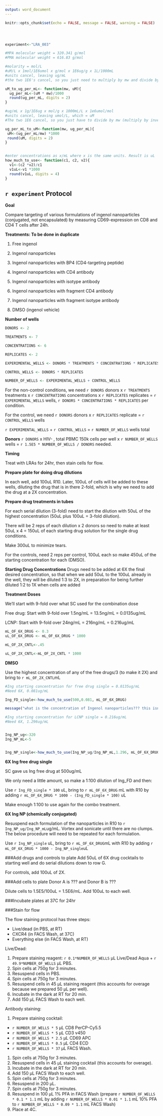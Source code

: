 ```yaml
---
output: word_document
---
```



```r
knitr::opts_chunk$set(echo = FALSE, message = FALSE, warning = FALSE)




experiment<-"LRA_003"

#MPA molecular weight = 320.341 g/mol
#PMA molecular weight = 616.83 g/mol

#molarity = mol/L
#uM/L x 1mol/1E6umol x g/mol x 1E6ug/g x 1L/1000mL
#units cancel, leaving ug/mL
#the two 1E6's cancel, so you just need to multiply by mw and divide by 1000

uM_to_ug_per_mL<- function(mw, uM){
  ug_per_mL<-(uM * mw)/1000
  round(ug_per_mL, digits = 2)
}

#ug/mL x 1g/1E6ug x mol/g x 1000mL/L x 1e6umol/mol
#units cancel, leaving umol/L, which = uM
#The two 1E6 cancel, so you just have to divide by mw (multiply by inverse) and multiply by 1000.

ug_per_mL_to_uM<-function(mw, ug_per_mL){
 uM<-(ug_per_mL/mw) *1000
 round(uM, digits = 2)
}
 

#enter concentrations as x/mL where x is the same units. Result is uL
how_much_to_use<- function(c1, c2, v2){
  v1<-(c2 *v2)/c1
  v1uL<-v1 *1000
  round(v1uL, digits = 4)
}

```

## `r experiment` Protocol

**Goal**

Compare targeting of various formulations of ingenol nanoparticles (conjugated, not encapsulated) by measuring CD69-expression on CD8 and CD4 T cells after 24h.

**Treatments: To be done in duplicate**

1. Free ingenol

2. Ingenol nanoparticles

3. Ingenol nanoparticles with BP4 (CD4-targeting peptide)

4. Ingenol nanoparticles with CD4 antibody

5. Ingenol nanoparticles with isotype antibody

6. Ingenol nanoparticles with fragment CD4 antibody

7. Ingenol nanoparticles with fragment isotype antibody

8. DMSO (ingenol vehicle)
  
**Number of wells**

```r
DONORS <- 2

TREATMENTS <- 7

CONCENTRATIONS <- 6

REPLICATES <- 2

EXPERIMENTAL_WELLS <- DONORS * TREATMENTS * CONCENTRATIONS * REPLICATES

CONTROL_WELLS <- DONORS * REPLICATES

NUMBER_OF_WELLS <- EXPERIMENTAL_WELLS + CONTROL_WELLS
```

For the non-control conditions, we need `r DONORS` donors x `r TREATMENTS` treatments x `r CONCENTRATIONS` concentrations x `r REPLICATES` replicates = `r EXPERIMENTAL_WELLS` wells, `r DONORS * CONCENTRATIONS * REPLICATES`  per condition. 

For the control, we need `r DONORS` donors x `r REPLICATES` replicate = `r CONTROL_WELLS` wells

`r EXPERIMENTAL_WELLS` + `r CONTROL_WELLS` = `r NUMBER_OF_WELLS` wells total

**Donors**
`r DONORS` x HIV- , total PBMC 
150k cells per well x `r NUMBER_OF_WELLS` wells = `r 1.5E5 * NUMBER_OF_WELLS / DONORS` needed.

**Timing**

Treat with LRAs for 24hr, then stain cells for flow.

**Prepare plate for doing drug dilutions**

In each well, add 100uL R10. Later, 100uL of cells will be added to these wells, diluting the drug that is in there 2-fold, which is why we need to add the drug at a 2X concentration.


**Prepare drug treatments in tubes**

For each serial dilution (3-fold) need to start the dilution with 50uL of the highest concentration (50uL plus 100uL = 3-fold dilution). 

There will be 2 reps of each dilution x 2 donors so need to make at least 50uL x 4 = 150uL of each starting drug solution for the single drug conditions. 

Make 300uL to minimize tears.

For the controls, need 2 reps per control, 100uL each so make 450uL of the starting concentration for each (DMSO).

**Starting Drug Concentrations**
Drugs need to be added at 6X the final desired concentration, so that when we add 50uL to the 100uL already in the well, they will be diluted 1:3 to 2X, in preparation for being further diluted 1:2 to 1X when cells are added

**Treatment Doses**

We'll start with 9-fold over what SC used for the combination dose

  Free drug: Start with 9-fold over 1.5ng/mL = 13.5ng/mL = 0.0135ug/mL
  
  LCNP: Start with 9-fold over 24ng/mL = 216ng/mL = 0.216ug/mL
  
```r

mL_OF_6X_DRUG <- 0.3
uL_OF_6X_DRUG <- mL_OF_6X_DRUG * 1000

mL_OF_2X_CNTL<-.45

uL_OF_2X_CNTL<-mL_OF_2X_CNTL * 1000

```

**DMSO**

Use the highest concentration of any of the free drugs/3 (to make it 2X) and bring to `r mL_OF_2X_CNTL`mL


```r
#Ing starting concentration for free drug single = 0.0135ug/mL
#Need 6X, 0.081ug/mL

Ing_FD_single<-how_much_to_use(500,0.081, mL_OF_6X_DRUG)

message("what is the concentration of Ingenol nanoparticles??? this isn't right!!!!!")

#Ing starting concentration for LCNP single = 0.216ug/mL
#Need 6X, 1.296ug/mL


Ing_NP_ug<-320
Ing_NP_mL<-5


Ing_NP_single<-how_much_to_use(Ing_NP_ug/Ing_NP_mL,1.296, mL_OF_6X_DRUG)

```

**6X Ing free drug single**

SC gave us Ing free drug at 500ug/mL

We only need a little amount, so make a 1:100 dilution of Ing_FD and then:

Use `r Ing_FD_single * 100` uL, bring to `r mL_OF_6X_DRUG` mL with R10 by adding `r mL_OF_6X_DRUG * 1000 - (Ing_FD_single * 100)` uL

Make enough 1:100 to use again for the combo treatment.


**6X Ing NP (chemically conjugated)**

Resuspend each formulation of the nanoparticles in R10 to `r Ing_NP_ug/Ing_NP_mL`ug/mL. Vortex and sonicate until there are no clumps. The below procedure will need to be repeated for each formulation.

Use `r Ing_NP_single` uL, bring to `r mL_OF_6X_DRUG`mL with R10 by adding `r mL_OF_6X_DRUG * 1000 - Ing_NP_single`uL

###Add drugs and controls to plate
Add 50uL of 6X drug cocktails to starting well and do serial dilutions down to row G.

For controls, add 100uL of 2X.

###Add cells to plate
Donor A is ??? and Donor B is ???

Dilute cells to 1.5E5/100uL = 1.5E6/mL. Add 100uL to each well.

###Incubate plates at 37C for 24hr

###Stain for flow

The flow staining protocol has three steps: 

* Live/dead (in PBS, at RT)
* CXCR4 (in FACS Wash, at 37C)
* Everything else (in FACS Wash, at RT)

Live/Dead: 

1. Prepare staining reagent: `r 0.1*NUMBER_OF_WELLS` µL Live/Dead Aqua + `r 49.9*NUMBER_OF_WELLS` µL PBS.
1. Spin cells at 750g for 3 minutes.
1. Resuspend cells in PBS.
1. Spin cells at 750g for 3 minutes. 
1. Resuspend cells in 45 µL staining reagent (this accounts for overage because we prepared 50 µL per well).
1. Incubate in the dark at RT for 20 min.
1. Add 150 µL FACS Wash to each well. 

Antibody staining: 

1. Prepare staining cocktail: 

* `r NUMBER_OF_WELLS * 5` µL CD8 PerCP-Cy5.5
* `r NUMBER_OF_WELLS * 5` µL CD3 v450
* `r NUMBER_OF_WELLS * 2.5` µL CD69 APC		
* `r NUMBER_OF_WELLS * 0.5` µL CD4 ECD
* `r NUMBER_OF_WELLS * 37` µL FACS Wash.

1. Spin cells at 750g for 3 minutes.
1. Resuspend cells in 45 µL staining cocktail (this accounts for overage). 
1. Incubate in the dark at RT for 20 min.
1. Add 150 µL FACS Wash to each well. 
1. Spin cells at 750g for 3 minutes.
1. Resuspend in 200 µL.
1. Spin cells at 750g for 3 minutes.
1. Resuspend in 100 µL 1% PFA in FACS Wash (prepare `r NUMBER_OF_WELLS * 0.1 * 1.1` mL by adding `r NUMBER_OF_WELLS * 0.01 * 1.1` mL 10% PFA to `r NUMBER_OF_WELLS * 0.09 * 1.1` mL FACS Wash)
1. Place at 4C. 